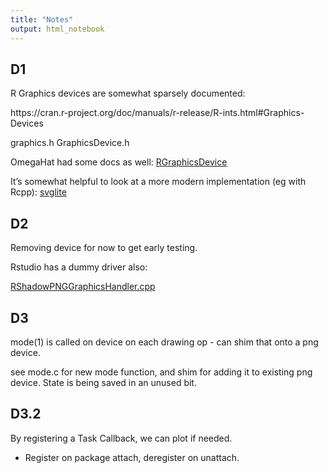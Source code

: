 ```yaml
---
title: "Notes"
output: html_notebook
---
```


## D1

R Graphics devices are somewhat sparsely documented:

https://cran.r-project.org/doc/manuals/r-release/R-ints.html#Graphics-Devices

graphics.h
GraphicsDevice.h


OmegaHat had some docs as well:
[RGraphicsDevice](http://www.omegahat.net/RGraphicsDevice/overview.html)


It's somewhat helpful to look at a more modern implementation (eg with Rcpp):
[svglite](https://github.com/r-lib/svglite/blob/master/src/devSVG.cpp)

## D2

Removing device for now to get early testing.

Rstudio has a dummy driver also:

[RShadowPNGGraphicsHandler.cpp](https://github.com/rstudio/rstudio/blob/master/src/cpp/r/session/graphics/RShadowPngGraphicsHandler.cpp)

## D3

mode(1) is called on device on each drawing op - can shim that onto a png device.

see mode.c for new mode function, and shim for adding it to existing png device.  State is being saved in an unused bit.

## D3.2

By registering a Task Callback, we can plot if needed. 

* Register on package attach, deregister on unattach. 